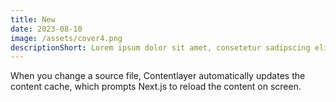 ```yaml
---
title: New
date: 2023-08-10
image: /assets/cover4.png
descriptionShort: Lorem ipsum dolor sit amet, consetetur sadipscing elitr, sed diam nonumy eirmod tempor invidunt ut labore et dolore magna aliquyam erat, sed diam voluptua.
---
```


When you change a source file, Contentlayer automatically updates the content cache, which prompts Next.js to reload the content on screen.
